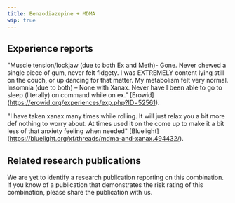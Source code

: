 ---
title: Benzodiazepine + MDMA
wip: true
---

## Experience reports
"Muscle tension/lockjaw (due to both Ex and Meth)- Gone. Never chewed a single piece of gum, never felt fidgety. I was EXTREMELY content lying still on the couch, or up dancing for that matter. My metabolism felt very normal. Insomnia (due to both) – None with Xanax. Never have I been able to go to sleep (literally) on command while on ex." [Erowid] (https://erowid.org/experiences/exp.php?ID=52561).

"I have taken xanax many times while rolling. It will just relax you a bit more def nothing to worry about. At times used it on the come up to make it a bit less of that anxiety feeling when needed" [Bluelight] (https://bluelight.org/xf/threads/mdma-and-xanax.494432/).

## Related research publications
We are yet to identify a research publication reporting on this combination. If you know of a publication that demonstrates the risk rating of this combination, please share the publication with us.

